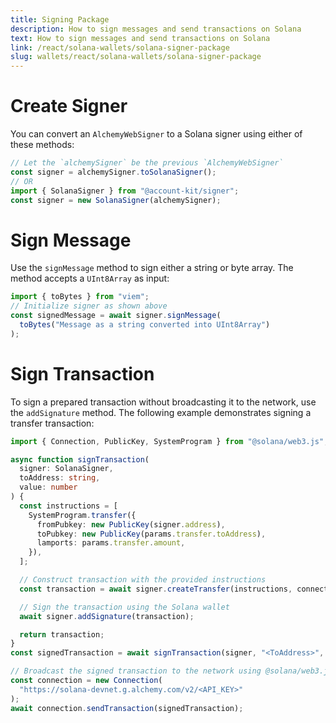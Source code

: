 ```yaml
---
title: Signing Package
description: How to sign messages and send transactions on Solana
text: How to sign messages and send transactions on Solana
link: /react/solana-wallets/solana-signer-package
slug: wallets/react/solana-wallets/solana-signer-package
---
```


# Create Signer

You can convert an `AlchemyWebSigner` to a Solana signer using either of these methods:

```ts [creating-solana-signer-package.tsx]
// Let the `alchemySigner` be the previous `AlchemyWebSigner`
const signer = alchemySigner.toSolanaSigner();
// OR
import { SolanaSigner } from "@account-kit/signer";
const signer = new SolanaSigner(alchemySigner);
```

# Sign Message

Use the `signMessage` method to sign either a string or byte array. The method accepts a `UInt8Array` as input:

```ts [sign-message-solana-signer.tsx]
import { toBytes } from "viem";
// Initialize signer as shown above
const signedMessage = await signer.signMessage(
  toBytes("Message as a string converted into UInt8Array")
);
```

# Sign Transaction

To sign a prepared transaction without broadcasting it to the network, use the `addSignature` method. The following example demonstrates signing a transfer transaction:

```ts [signing-transaction-solana-signer.tsx]
import { Connection, PublicKey, SystemProgram } from "@solana/web3.js";

async function signTransaction(
  signer: SolanaSigner,
  toAddress: string,
  value: number
) {
  const instructions = [
    SystemProgram.transfer({
      fromPubkey: new PublicKey(signer.address),
      toPubkey: new PublicKey(params.transfer.toAddress),
      lamports: params.transfer.amount,
    }),
  ];

  // Construct transaction with the provided instructions
  const transaction = await signer.createTransfer(instructions, connection);

  // Sign the transaction using the Solana wallet
  await signer.addSignature(transaction);

  return transaction;
}
const signedTransaction = await signTransaction(signer, "<ToAddress>", 1234);

// Broadcast the signed transaction to the network using @solana/web3.js
const connection = new Connection(
  "https://solana-devnet.g.alchemy.com/v2/<API_KEY>"
);
await connection.sendTransaction(signedTransaction);
```

